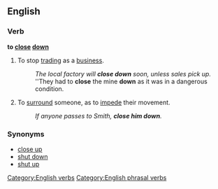 ==English==

===Verb===
'''to [[close]] [[down]]'''

# To stop [[trading]] as a [[business]].
#: ''The local factory will '''close down''' soon, unless sales pick up.''
#: ''They had to '''close''' the mine '''down''' as it was in a dangerous condition.
# To [[surround]] someone, as to [[impede]] their movement.
#:''If anyone passes to Smith, '''close him down'''.''

===Synonyms===
*[[close up]]
*[[shut down]]
*[[shut up]]

[[Category:English verbs]]
[[Category:English phrasal verbs]]
